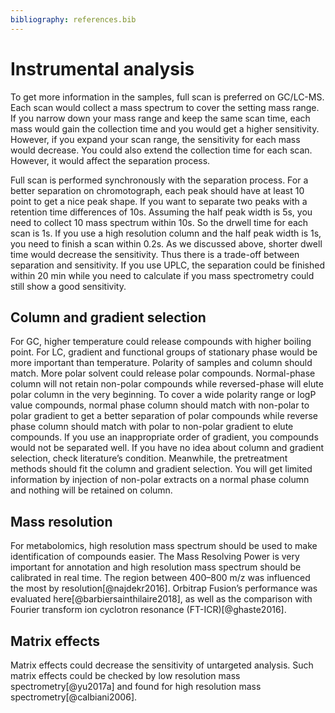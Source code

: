 ```yaml
---
bibliography: references.bib
---
```


# Instrumental analysis

To get more information in the samples, full scan is preferred on GC/LC-MS. Each scan would collect a mass spectrum to cover the setting mass range. If you narrow down your mass range and keep the same scan time, each mass would gain the collection time and you would get a higher sensitivity. However, if you expand your scan range, the sensitivity for each mass would decrease. You could also extend the collection time for each scan. However, it would affect the separation process.

Full scan is performed synchronously with the separation process. For a better separation on chromotograph, each peak should have at least 10 point to get a nice peak shape. If you want to separate two peaks with a retention time differences of 10s. Assuming the half peak width is 5s, you need to collect 10 mass spectrum within 10s. So the drwell time for each scan is 1s. If you use a high resolution column and the half peak width is 1s, you need to finish a scan within 0.2s. As we discussed above, shorter dwell time would decrease the sensitivity. Thus there is a trade-off between separation and sensitivity. If you use UPLC, the separation could be finished within 20 min while you need to calculate if you mass spectrometry could still show a good sensitivity.

## Column and gradient selection

For GC, higher temperature could release compounds with higher boiling point. For LC, gradient and functional groups of stationary phase would be more important than temperature. Polarity of samples and column should match. More polar solvent could release polar compounds. Normal-phase column will not retain non-polar compounds while reversed-phase will elute polar column in the very beginning. To cover a wide polarity range or logP value compounds, normal phase column should match with non-polar to polar gradient to get a better separation of polar compounds while reverse phase column should match with polar to non-polar gradient to elute compounds. If you use an inappropriate order of gradient, you compounds would not be separated well. If you have no idea about column and gradient selection, check literature's condition. Meanwhile, the pretreatment methods should fit the column and gradient selection. You will get limited information by injection of non-polar extracts on a normal phase column and nothing will be retained on column.

## Mass resolution

For metabolomics, high resolution mass spectrum should be used to make identification of compounds easier. The Mass Resolving Power is very important for annotation and high resolution mass spectrum should be calibrated in real time. The region between 400--800 m/z was influenced the most by resolution[@najdekr2016]. Orbitrap Fusion's performance was evaluated here[@barbiersainthilaire2018], as well as the comparison with Fourier transform ion cyclotron resonance (FT-ICR)[@ghaste2016].

## Matrix effects

Matrix effects could decrease the sensitivity of untargeted analysis. Such matrix effects could be checked by low resolution mass spectrometry[@yu2017a] and found for high resolution mass spectrometry[@calbiani2006].
